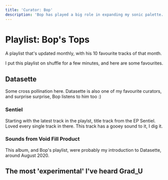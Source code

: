 ```yaml
---
title: 'Curator: Bop'
description: 'Bop has played a big role in expanding my sonic palette.'
---
```


# Playlist: Bop's Tops
A playlist that's updated monthly, with his 10 favourite tracks of that month.

I put this playlist on shuffle for a few minutes, and here are some favourites. 

## Datasette
Some cross pollination here. Datasette is also one of my favourite curators, and surprise surprise, Bop listens to him too :)

### Sentiel
Starting with the latest track in the playlst, title track from the EP Sentiel. Loved every single track in there. This track has a gooey sound to it, I dig it.

<Track url={'2SCGxkBzzBxVJxNU7bPovJ'} genres={['experimental', 'braindance']} />

### Sounds from Void Fill Product
This album, and Bop's playlist, were probably my introduction to Datasette, around August 2020.

<Track url={'7GqxBsJwQVjNf73T06VuZw'} genres={['experimental', 'gooey', 'braindance']} />



## The most 'experimental' I've heard Grad_U

<Track url={'30SFuvenjWg1LgEiV3PZVt'} genres={['experimental', 'dub']} />
